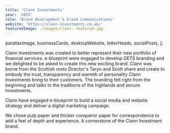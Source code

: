 ```yaml
---
title: 'Clann Investments'
year: '2025'
role: 'Brand development & brand Communications'
website: 'https://clann-investments.co.uk/'
featuredImage: ./images/clann--featured.jpg
---
```




  parallaxImage,
  businessCards,
  desktopWebsite,
  letterHeads,
  socialPosts,
];

<TextBlock title='The back drop'>
 Clann Investments was created to better represent their new portfolio of financial services. e-blueprint were engaged to develop GETS branding and we delighted to be asked to create this new exciting brand. Clann was borne from the Scottish roots Director's Taryn and Scott share and create to embody the trust, transparency and warmth of personality Clann Investments bring to their customers. The branding felt right from the beginning and talks to the traditions of the highlands and secure investments.

Clann have engaged e-blueprint to build a social media and website strategy and deliver a digital marketing campaign.

</TextBlock>

<ParallaxImage image={parallaxImage} />
<TextBlockV2 title='A wealth of experience'>
  We chose pulp paper and thicker conqueror paper for correspondence to add a
  feel of depth and experience. A cornerstone of the Clann Investment brand.
</TextBlockV2>

<DraggableSlider images={images} />
